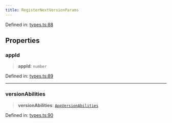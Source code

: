 ```yaml
---
title: RegisterNextVersionParams
---
```


Defined in: [types.ts:88](https://github.com/LIT-Protocol/Vincent/blob/24971b3553e0b3a0f81730455f8a1892791091ad/packages/libs/contracts-sdk/src/types.ts#L88)

## Properties

### appId

> **appId**: `number`

Defined in: [types.ts:89](https://github.com/LIT-Protocol/Vincent/blob/24971b3553e0b3a0f81730455f8a1892791091ad/packages/libs/contracts-sdk/src/types.ts#L89)

***

### versionAbilities

> **versionAbilities**: [`AppVersionAbilities`](./AppVersionAbilities)

Defined in: [types.ts:90](https://github.com/LIT-Protocol/Vincent/blob/24971b3553e0b3a0f81730455f8a1892791091ad/packages/libs/contracts-sdk/src/types.ts#L90)
